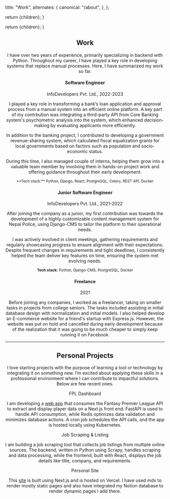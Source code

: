 
  title: "Work",
  alternates: {
    canonical: "/about",
  },
};

  return <span className="text-sm text-gray-500 pt-6">{children}</span>;
}

  return <span className="text-sm font-medium text-gray-950">{children}</span>;
}

<Header />

## Work

I have over two years of experience, primarily specializing in backend with Python.
Throughout my career, I have played a key role in
developing systems that replace manual processes. Here, I have summarized my
work so far.

#### Software Engineer

<Company>InfoDevelopers Pvt. Ltd., 2022-2023</Company>

I played a key role in transforming a bank’s loan application and approval
process from a manual system into an efficient online platform. A key part of
my contrbution was integrating a third-party API from Core Banking system's
psychometric analysis into the system, which enhanced decision-making by
evaluating applicants more efficiently.

In addition to the banking project, I contributed to developing a government revenue-sharing system,
which calculated fiscal equalization grants for local governments based on factors such as population
and socio-economic status.

During this time, I also managed couple of interns, helping them grow into a valuable team member by involving
them in hands-on project work and offering guidance throughout their early development.

<Small>
  **Tech stack:** Python, Django, React, PostgreSQL, Celery, REST API, Docker
</Small>

#### Junior Software Engineer

<Company>InfoDevelopers Pvt. Ltd., 2021-2022</Company>

After joining the company as a junior, my first contribution was towards the development of a highly customizable content management system
for Nepal Police, using Django-CMS to tailor the platform to their operational needs.

I was actively involved in client meetings,
gathering requirements and regularly showcasing progress to ensure alignment with their expectations. Despite frequent changes in requirements and tight deadlines, I consistently helped the team deliver key features on time,
ensuring the system met evolving needs.

<Small>**Tech stack:** Python, Django-CMS, PostgreSQL, Docker</Small>

#### Freelance

<Company>2021</Company>

Before joining any companies, I worked as a freelancer, taking on smaller tasks in
projects from college seniors. The tasks included assisting in initial database design
with normalization and initial models. I also helped develop an E-commerce website
for a friend's startup with Express.js. However, the website was put on hold and cancelled during
early development because of the realization that it was going to be much cheaper to simply
keep running it on Facebook.

---

## Personal Projects

I love starting projects with the purpose of learning a tool or technology by integrating it on something new.
I’m excited about applying these skills in a professional
environment where I can contribute to impactful solutions. Below are few recent ones.

FPL Dashboard

I am developing a [web app](https://github.com/bimalpaudels/fpl_backend) that consumes the Fantasy Premier League API to extract and display
player data on a Next.js front end. FastAPI is used to handle API consumption, while Redis
optimizes data validation and minimizes database actions. A cron job schedules the API calls,
and the app is hosted locally using Kubernetes.

Job Scraping & Listing

I am building a job scraping tool that collects job listings from multiple online sources.
The backend, written in Python using Scrapy, handles scraping and data processing, while the frontend,
built with React, displays the job details like title, company, and requirements.

Personal Site

This [site](https://github.com/bimalpaudels/personal-site) is built using Next.js and is hosted on Vercel. I have used mdx to render mostly static
pages and also have integrated my Notion database to render dynamic pages I add there.
